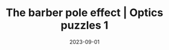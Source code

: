 ---
title: The barber pole effect | Optics puzzles 1
description: How shining polarized light through sugar water results in colored diagonal stripes
date: 2023-09-01
video: QCX62YJCmGk
source: _2023/barber_pole/
credits:
- Lesson by Grant Sanderson
---